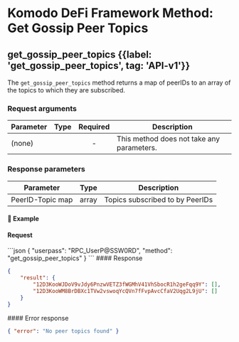 
# Komodo DeFi Framework Method: Get Gossip Peer Topics

## get\_gossip\_peer\_topics {{label: 'get_gossip_peer_topics', tag: 'API-v1'}}

The `get_gossip_peer_topics` method returns a map of peerIDs to an array of the topics to which they are subscribed.

### Request arguments

| Parameter | Type | Required | Description                               |
| --------- | ---- | :------: | ----------------------------------------- |
| (none)    |      |     -    | This method does not take any parameters. |

### Response parameters

| Parameter        | Type  | Description                     |
| ---------------- | ----- | ------------------------------- |
| PeerID-Topic map | array | Topics subscribed to by PeerIDs |

#### 📌 Example

#### Request

<CodeGroup title="get_gossip_peer_topics" tag="POST" label="get_gossip_peer_topics" mm2MethodDecorate="true">
  ```json
  {
    "userpass": "RPC_UserP@SSW0RD",
    "method": "get_gossip_peer_topics"
  }
  ```
</CodeGroup>

<CollapsibleSection expandedText="Hide Response" collapsedText="Show Response">
  #### Response

  ```json
  {
      "result": {
          "12D3KooWJDoV9vJdy6PnzwVETZ3fWGMhV41VhSbocR1h2geFqq9Y": [],
          "12D3KooWM8BrDBXc1TVw2vswoqYcQVn7fFvpAvcCfaV2Uqg2L9jU": []
      }
  }
  ```
</CollapsibleSection>

<CollapsibleSection expandedText="Hide Error Response" collapsedText="Show Error Response">
  #### Error response

  ```json
  { "error": "No peer topics found" }
  ```
</CollapsibleSection>
